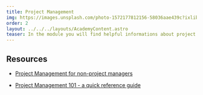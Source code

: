 ```yaml
---
title: Project Management
img: https://images.unsplash.com/photo-1572177812156-58036aae439c?ixlib=rb-4.0.3&ixid=MnwxMjA3fDB8MHxwaG90by1wYWdlfHx8fGVufDB8fHx8&auto=format&fit=crop&w=2070&q=80
order: 2
layout: ../../../layouts/AcademyContent.astro
teaser: In the module you will find helpful informations about project management.
---
```


## Resources 

- <a href="https://www.atlassian.com/project-management" target="_blank" rel="noopener noreferrer">Project Management for non-project managers</a>

- <a href="https://www.projectmanager.com/blog/project-management-101-quick-reference-guide" target="_blank" rel="noopener noreferrer">Project Management 101 - a quick reference guide</a>







